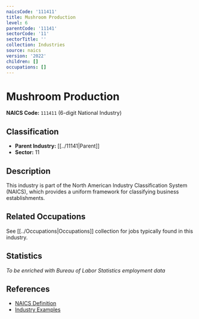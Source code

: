 ```yaml
---
naicsCode: '111411'
title: Mushroom Production
level: 6
parentCode: '11141'
sectorCode: '11'
sectorTitle: ''
collection: Industries
source: naics
version: '2022'
children: []
occupations: []
---
```

# Mushroom Production

**NAICS Code:** `111411` (6-digit National Industry)

## Classification

- **Parent Industry:** [[../11141|Parent]]
- **Sector:** 11

## Description

This industry is part of the North American Industry Classification System (NAICS), which provides a uniform framework for classifying business establishments.

## Related Occupations

See [[../Occupations|Occupations]] collection for jobs typically found in this industry.

## Statistics

*To be enriched with Bureau of Labor Statistics employment data*

## References

- [NAICS Definition](https://www.census.gov/naics/)
- [Industry Examples](https://www.census.gov/naics/2022NAICS/)
